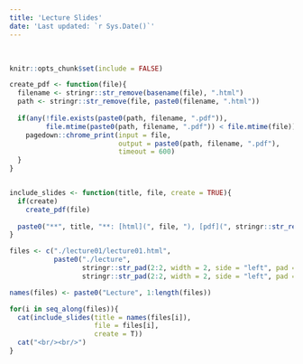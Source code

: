 ```yaml
---
title: 'Lecture Slides'
date: 'Last updated: `r Sys.Date()`'
---
```


<br/>

```r
knitr::opts_chunk$set(include = FALSE)

create_pdf <- function(file){
  filename <- stringr::str_remove(basename(file), ".html")
  path <- stringr::str_remove(file, paste0(filename, ".html"))
  
  if(any(!file.exists(paste0(path, filename, ".pdf")),
         file.mtime(paste0(path, filename, ".pdf")) < file.mtime(file))){
    pagedown::chrome_print(input = file, 
                           output = paste0(path, filename, ".pdf"),
                           timeout = 600)
  }
}


include_slides <- function(title, file, create = TRUE){
  if(create)
    create_pdf(file)
  
  paste0("**", title, "**: [html](", file, "), [pdf](", stringr::str_replace(file, ".html", ".pdf)"))
}

files <- c("./lecture01/lecture01.html",
           paste0("./lecture", 
                  stringr::str_pad(2:2, width = 2, side = "left", pad = "0"), "/lec", 
                  stringr::str_pad(2:2, width = 2, side = "left", pad = "0"),"_slides.html"))

names(files) <- paste0("Lecture", 1:length(files))

for(i in seq_along(files)){
  cat(include_slides(title = names(files[i]),
                     file = files[i], 
                     create = T))
  cat("<br/><br/>")
}
```